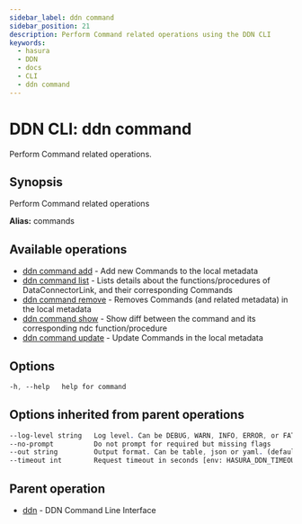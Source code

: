 ```yaml
---
sidebar_label: ddn command
sidebar_position: 21
description: Perform Command related operations using the DDN CLI
keywords:
  - hasura
  - DDN
  - docs
  - CLI
  - ddn command
---
```


# DDN CLI: ddn command

Perform Command related operations.

## Synopsis

Perform Command related operations

**Alias:** commands

## Available operations

- [ddn command add](/reference/cli/commands/ddn_command_add) - Add new Commands to the local metadata
- [ddn command list](/reference/cli/commands/ddn_command_list) - Lists details about the functions/procedures of DataConnectorLink, and their corresponding Commands
- [ddn command remove](/reference/cli/commands/ddn_command_remove) - Removes Commands (and related metadata) in the local metadata
- [ddn command show](/reference/cli/commands/ddn_command_show) - Show diff between the command and its corresponding ndc function/procedure
- [ddn command update](/reference/cli/commands/ddn_command_update) - Update Commands in the local metadata

## Options

```sass
-h, --help   help for command
```

## Options inherited from parent operations

```sass
--log-level string   Log level. Can be DEBUG, WARN, INFO, ERROR, or FATAL. (default "INFO")
--no-prompt          Do not prompt for required but missing flags
--out string         Output format. Can be table, json or yaml. (default "table")
--timeout int        Request timeout in seconds [env: HASURA_DDN_TIMEOUT] (default 100)
```

## Parent operation

- [ddn](/reference/cli/commands/ddn) - DDN Command Line Interface
